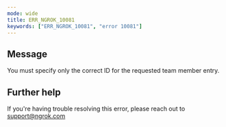 ```yaml
---
mode: wide
title: ERR_NGROK_10081
keywords: ["ERR_NGROK_10081", "error 10081"]
---
```


## Message

You must specify only the correct ID for the requested team member entry.

## Further help

If you're having trouble resolving this error, please reach out to [support@ngrok.com](mailto:support@ngrok.com?subject=Help%20with%20ERR_NGROK_10081)

